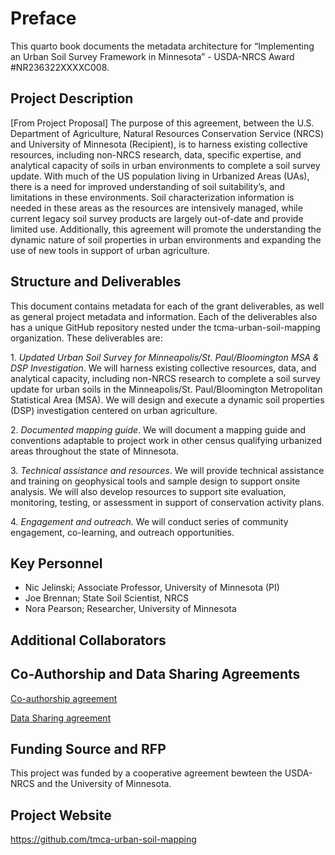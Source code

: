 # Preface {.unnumbered}

This quarto book documents the metadata architecture for "Implementing an Urban Soil Survey Framework in Minnesota" - USDA-NRCS Award #NR236322XXXXC008.

## Project Description

\[From Project Proposal\] The purpose of this agreement, between the U.S. Department of Agriculture, Natural Resources Conservation Service (NRCS) and University of Minnesota (Recipient), is to harness existing collective resources, including non-NRCS research, data, specific expertise, and analytical capacity of soils in urban environments to complete a soil survey update. With much of the US population living in Urbanized Areas (UAs), there is a need for improved understanding of soil suitability's, and limitations in these environments. Soil characterization information is needed in these areas as the resources are intensively managed, while current legacy soil survey products are largely out-of-date and provide limited use. Additionally, this agreement will promote the understanding the dynamic nature of soil properties in urban environments and expanding the use of new tools in support of urban agriculture.

## Structure and Deliverables

This document contains metadata for each of the grant deliverables, as well as general project metadata and information. Each of the deliverables also has a unique GitHub repository nested under the tcma-urban-soil-mapping organization. These deliverables are:

1\. *Updated Urban Soil Survey for Minneapolis/St. Paul/Bloomington MSA & DSP Investigation*. We will harness existing collective resources, data, and analytical capacity, including non-NRCS research to complete a soil survey update for urban soils in the Minneapolis/St. Paul/Bloomington Metropolitan Statistical Area (MSA). We will design and execute a dynamic soil properties (DSP) investigation centered on urban agriculture.

2\. *Documented mapping guide*. We will document a mapping guide and conventions adaptable to project work in other census qualifying urbanized areas throughout the state of Minnesota.

3\. *Technical assistance and resources*. We will provide technical assistance and training on geophysical tools and sample design to support onsite analysis. We will also develop resources to support site evaluation, monitoring, testing, or assessment in support of conservation activity plans.

4\. *Engagement and outreach.* We will conduct series of community engagement, co-learning, and outreach opportunities.

## Key Personnel

-   Nic Jelinski; Associate Professor, University of Minnesota (PI)
-   Joe Brennan; State Soil Scientist, NRCS
-   Nora Pearson; Researcher, University of Minnesota

## Additional Collaborators

## Co-Authorship and Data Sharing Agreements

[Co-authorship agreement](co-authorship-template.qmd)

[Data Sharing agreement](data-use-and-sharing.qmd)

## Funding Source and RFP

This project was funded by a cooperative agreement bewteen the USDA-NRCS and the University of Minnesota.

## Project Website

<https://github.com/tmca-urban-soil-mapping>
